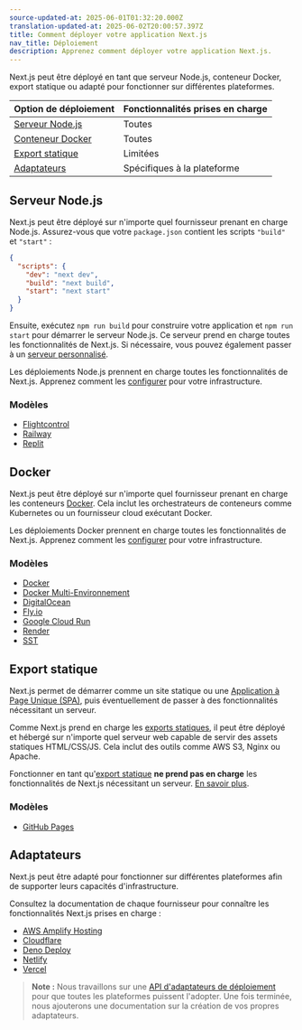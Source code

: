 ```yaml
---
source-updated-at: 2025-06-01T01:32:20.000Z
translation-updated-at: 2025-06-02T20:00:57.397Z
title: Comment déployer votre application Next.js
nav_title: Déploiement
description: Apprenez comment déployer votre application Next.js.
---
```


Next.js peut être déployé en tant que serveur Node.js, conteneur Docker, export statique ou adapté pour fonctionner sur différentes plateformes.

| Option de déploiement            | Fonctionnalités prises en charge |
| -------------------------------- | -------------------------------- |
| [Serveur Node.js](#nodejs-server) | Toutes                          |
| [Conteneur Docker](#docker)      | Toutes                          |
| [Export statique](#static-export)| Limitées                        |
| [Adaptateurs](#adapters)         | Spécifiques à la plateforme     |

## Serveur Node.js

Next.js peut être déployé sur n'importe quel fournisseur prenant en charge Node.js. Assurez-vous que votre `package.json` contient les scripts `"build"` et `"start"` :

```json filename="package.json"
{
  "scripts": {
    "dev": "next dev",
    "build": "next build",
    "start": "next start"
  }
}
```

Ensuite, exécutez `npm run build` pour construire votre application et `npm run start` pour démarrer le serveur Node.js. Ce serveur prend en charge toutes les fonctionnalités de Next.js. Si nécessaire, vous pouvez également passer à un [serveur personnalisé](/docs/app/guides/custom-server).

Les déploiements Node.js prennent en charge toutes les fonctionnalités de Next.js. Apprenez comment les [configurer](/docs/app/guides/self-hosting) pour votre infrastructure.

### Modèles

- [Flightcontrol](https://github.com/nextjs/deploy-flightcontrol)
- [Railway](https://github.com/nextjs/deploy-railway)
- [Replit](https://github.com/nextjs/deploy-replit)

## Docker

Next.js peut être déployé sur n'importe quel fournisseur prenant en charge les conteneurs [Docker](https://www.docker.com/). Cela inclut les orchestrateurs de conteneurs comme Kubernetes ou un fournisseur cloud exécutant Docker.

Les déploiements Docker prennent en charge toutes les fonctionnalités de Next.js. Apprenez comment les [configurer](/docs/app/guides/self-hosting) pour votre infrastructure.

### Modèles

- [Docker](https://github.com/vercel/next.js/tree/canary/examples/with-docker)
- [Docker Multi-Environnement](https://github.com/vercel/next.js/tree/canary/examples/with-docker-multi-env)
- [DigitalOcean](https://github.com/nextjs/deploy-digitalocean)
- [Fly.io](https://github.com/nextjs/deploy-fly)
- [Google Cloud Run](https://github.com/nextjs/deploy-google-cloud-run)
- [Render](https://github.com/nextjs/deploy-render)
- [SST](https://github.com/nextjs/deploy-sst)

## Export statique

Next.js permet de démarrer comme un site statique ou une [Application à Page Unique (SPA)](/docs/app/guides/single-page-applications), puis éventuellement de passer à des fonctionnalités nécessitant un serveur.

Comme Next.js prend en charge les [exports statiques](/docs/app/guides/static-exports), il peut être déployé et hébergé sur n'importe quel serveur web capable de servir des assets statiques HTML/CSS/JS. Cela inclut des outils comme AWS S3, Nginx ou Apache.

Fonctionner en tant qu'[export statique](/docs/app/guides/static-exports) **ne prend pas en charge** les fonctionnalités de Next.js nécessitant un serveur. [En savoir plus](/docs/app/guides/static-exports#unsupported-features).

### Modèles

- [GitHub Pages](https://github.com/nextjs/deploy-github-pages)

## Adaptateurs

Next.js peut être adapté pour fonctionner sur différentes plateformes afin de supporter leurs capacités d'infrastructure.

Consultez la documentation de chaque fournisseur pour connaître les fonctionnalités Next.js prises en charge :

- [AWS Amplify Hosting](https://docs.amplify.aws/nextjs/start/quickstart/nextjs-app-router-client-components)
- [Cloudflare](https://developers.cloudflare.com/workers/frameworks/framework-guides/nextjs)
- [Deno Deploy](https://docs.deno.com/examples/next_tutorial)
- [Netlify](https://docs.netlify.com/frameworks/next-js/overview/#next-js-support-on-netlify)
- [Vercel](https://vercel.com/docs/frameworks/nextjs)

> **Note :** Nous travaillons sur une [API d'adaptateurs de déploiement](https://github.com/vercel/next.js/discussions/77740) pour que toutes les plateformes puissent l'adopter. Une fois terminée, nous ajouterons une documentation sur la création de vos propres adaptateurs.